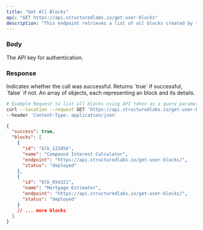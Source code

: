 ```yaml
---
title: "Get All Blocks"
api: "GET https://api.structuredlabs.io/get-user-blocks"
description: "This endpoint retrieves a list of all blocks created by the user."
---
```


### Body

<ParamField query="apiToken" type="string" optional="false">
  The API key for authentication.
</ParamField>

### Response

<ResponseField name="success" type="boolean">
  Indicates whether the call was successful. Returns `true` if successful,
  `false` if not.
</ResponseField>

<ResponseField name="blocks" type="array">
  An array of objects, each representing an block and its details.
</ResponseField>

<RequestExample>

```bash Example Request
# Example Request to list all blocks using API token as a query parameter
curl --location --request GET 'https://api.structuredlabs.io/get-user-blocks?apiToken={apiToken}' \
--header 'Content-Type: application/json'
```

</RequestExample>

<ResponseExample>

```json Response
{
  "success": true,
  "blocks": [
    {
      "id": "blk_123456",
      "name": "Compound Interest Calculator",
      "endpoint": "https://api.structuredlabs.io/get-user-blocks/",
      "status": "deployed"
    },
    {
      "id": "blk_654321",
      "name": "Mortgage Estimator",
      "endpoint": "https://api.structuredlabs.io/get-user-blocks/",
      "status": "deployed"
    }
    // ... more blocks
  ]
}
```

</ResponseExample>
